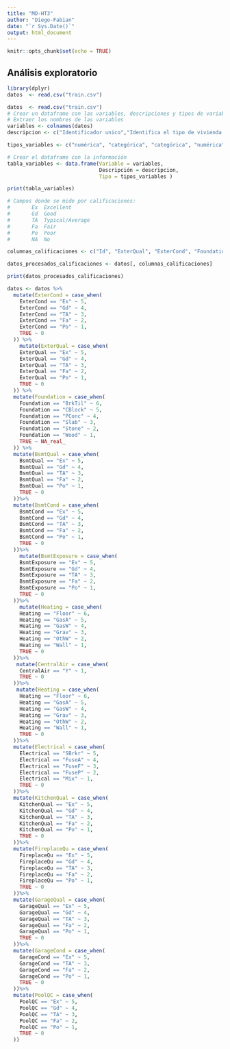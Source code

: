 ```yaml
---
title: "MD-HT3"
author: "Diego-Fabian"
date: "`r Sys.Date()`"
output: html_document
---
```


```r
knitr::opts_chunk$set(echo = TRUE)
```

## Análisis exploratorio 

```r
library(dplyr)
datos  <- read.csv("train.csv")
```


```r
datos  <- read.csv("train.csv")
# Crear un dataframe con las variables, descripciones y tipos de variable
# Extraer los nombres de las variables
variables <- colnames(datos)
descripcion <- c("Identificador unico","Identifica el tipo de vivienda implicada en la venta.", "Identifica la clasificación general de zonificación de la venta.", "Pies lineales de la calle conectada a la propiedad.", "Tamaño del lote en pies cuadrados", "Tipo de calle de acceso a la propiedad", "Tipo de callejón de acceso a la propiedad", "Forma general de la propiedad", "Planitud de la propiedad", "Tipo de servicios disponibles", "Configuración de la parcela", "Pendiente de la propiedad", "Ubicaciones físicas dentro de los límites de la ciudad de Ames", "Proximidad a varias condiciones", "Proximidad a varias condiciones (si hay más de una)", "Tipo de vivienda", "Estilo de la vivienda", "Califica el material y el acabado general de la vivienda", "Valora el estado general de la vivienda", "Fecha de construcción original", "Fecha de remodelación (la misma que la fecha de construcción si no hay remodelaciones ni ampliaciones)", "Tipo de tejado", "Material del tejado", "Revestimiento exterior de la casa", "Revestimiento exterior de la casa (si hay más de un material)", "Tipo de revestimiento de mampostería", "Área de revestimiento de mampostería en pies cuadrados", "Evalúa la calidad del material en el exterior", "Evalúa el estado actual del material en el exterior", "Tipo de cimentación", "Evalúa la altura del sótano", "Evalúa el estado general del sótano", "Se refiere a las paredes de la planta baja o del jardín", "Calificación de la superficie acabada del sótano", "Pies cuadrados acabados tipo 1", "Calificación de la superficie acabada del sótano (si hay varios tipos)", "Pies cuadrados acabados de tipo 2", "Pies cuadrados sin terminar de la superficie del sótano", "Total de pies cuadrados de superficie del sótano", "Tipo de calefacción", "Calidad y estado de la calefacción", "Aire acondicionado central", "Sistema eléctrico", "Pies cuadrados del primer piso", "Pies cuadrados del segundo piso", "Pies cuadrados acabados de baja calidad (todas las plantas)", "Superficie habitable por encima del nivel del suelo en pies cuadrados", "Baños completos del sótano", "Sótano medio baño", "Baños completos sobre rasante", "Medios baños por encima del grado", "Dormitorios sobre rasante (NO incluye dormitorios en sótano)", "Cocinas sobre rasante", "Calidad de la cocina", "Total de habitaciones sobre rasante (no incluye baños)", "Funcionalidad de la vivienda (se asume como típica a menos que se justifiquen deducciones)", "Número de chimeneas", "Calidad de la chimenea", "Ubicación del garaje", "Año de construcción del garaje", "Acabado interior del garaje", "Tamaño del garaje en capacidad de coches", "Tamaño del garaje en metros cuadrados", "Calidad del garaje", "Estado del garaje", "Calzada pavimentada", "Superficie de cubierta de madera en pies cuadrados", "Superficie de porche abierto en pies cuadrados", "Superficie del porche cerrado en metros cuadrados", "Superficie del porche para tres estaciones en metros cuadrados", "Screen porch área en pies cuadrados", "Superficie de la piscina en metros cuadrados", "Calidad de la piscina", "Calidad de la valla", "Característica miscelánea no incluida en otras categorías", "Valor de la característica miscelánea", "Mes vendido (MM)", "Año de venta (AAAA)", "Tipo de venta", "Condición de venta", "Precio venta")

tipos_variables <- c("numérica", "categórica", "categórica", "numérica", "numérica", "categórica", "categórica", "categórica", "categórica", "categórica", "categórica", "categórica", "categórica", "categórica", "categórica", "categórica", "categórica", "numérica", "numérica", "numérica", "numérica", "categórica", "categórica", "categórica", "categórica", "categórica", "numérica", "categórica", "categórica", "categórica", "categórica", "categórica", "categórica", "categórica", "numérica", "categórica", "numérica", "numérica", "numérica", "categórica", "categórica", "categórica", "categórica", "numérica", "numérica", "numérica", "numérica", "numérica", "numérica", "numérica", "numérica", "numérica", "numérica", "categórica", "numérica", "categórica", "numérica", "categórica", "categórica", "numérica", "categórica", "numérica", "numérica", "categórica", "categórica", "categórica", "numérica", "numérica", "numérica", "numérica", "numérica", "numérica", "categórica", "categórica", "categórica", "numérica", "numérica", "numérica", "categórica", "categórica", "numérica")

# Crear el dataframe con la información
tabla_variables <- data.frame(Variable = variables,
                              Descripción = descripcion,
                              Tipo = tipos_variables )

print(tabla_variables)
```



```r

# Campos donde se mide por calificaciones:
#       Ex	Excellent
#       Gd	Good
#       TA	Typical/Average
#       Fa	Fair
#       Po	Poor
#       NA	No

columnas_calificaciones <- c("Id", "ExterQual", "ExterCond", "Foundation", "BsmtQual", "BsmtCond", "HeatingQC", "KitchenQual", "FireplaceQu", "GarageQual", "GarageCond", "PoolQC")

datos_procesados_calificaciones <- datos[, columnas_calificaciones]

print(datos_procesados_calificaciones)


```

``` r
datos <- datos %>%
  mutate(ExterCond = case_when(
    ExterCond == "Ex" ~ 5,
    ExterCond == "Gd" ~ 4,
    ExterCond == "TA" ~ 3,
    ExterCond == "Fa" ~ 2,
    ExterCond == "Po" ~ 1,
    TRUE ~ 0
  )) %>%
    mutate(ExterQual = case_when(
    ExterQual == "Ex" ~ 5,
    ExterQual == "Gd" ~ 4,
    ExterQual == "TA" ~ 3,
    ExterQual == "Fa" ~ 2,
    ExterQual == "Po" ~ 1,
    TRUE ~ 0
  )) %>%
  mutate(Foundation = case_when(
    Foundation == "BrkTil" ~ 6,
    Foundation == "CBlock" ~ 5,
    Foundation == "PConc" ~ 4,
    Foundation == "Slab" ~ 3,
    Foundation == "Stone" ~ 2,
    Foundation == "Wood" ~ 1,
    TRUE ~ NA_real_
  )) %>%
  mutate(BsmtQual = case_when(
    BsmtQual == "Ex" ~ 5,
    BsmtQual == "Gd" ~ 4,
    BsmtQual == "TA" ~ 3,
    BsmtQual == "Fa" ~ 2,
    BsmtQual == "Po" ~ 1,
    TRUE ~ 0
  ))%>%
  mutate(BsmtCond = case_when(
    BsmtCond == "Ex" ~ 5,
    BsmtCond == "Gd" ~ 4,
    BsmtCond == "TA" ~ 3,
    BsmtCond == "Fa" ~ 2,
    BsmtCond == "Po" ~ 1,
    TRUE ~ 0
  ))%>%
    mutate(BsmtExposure = case_when(
    BsmtExposure == "Ex" ~ 5,
    BsmtExposure == "Gd" ~ 4,
    BsmtExposure == "TA" ~ 3,
    BsmtExposure == "Fa" ~ 2,
    BsmtExposure == "Po" ~ 1,
    TRUE ~ 0
  ))%>%
    mutate(Heating = case_when(
    Heating == "Floor" ~ 6,
    Heating == "GasA" ~ 5,
    Heating == "GasW" ~ 4,
    Heating == "Grav" ~ 3,
    Heating == "OthW" ~ 2,
    Heating == "Wall" ~ 1,
    TRUE ~ 0
  ))%>%
   mutate(CentralAir = case_when(
    CentralAir == "Y" ~ 1,
    TRUE ~ 0
  ))%>%
   mutate(Heating = case_when(
    Heating == "Floor" ~ 6,
    Heating == "GasA" ~ 5,
    Heating == "GasW" ~ 4,
    Heating == "Grav" ~ 3,
    Heating == "OthW" ~ 2,
    Heating == "Wall" ~ 1,
    TRUE ~ 0
  ))%>%
  mutate(Electrical = case_when(
    Electrical == "SBrkr" ~ 5,
    Electrical == "FuseA" ~ 4,
    Electrical == "FuseF" ~ 3,
    Electrical == "FuseP" ~ 2,
    Electrical == "Mix" ~ 1,
    TRUE ~ 0
  ))%>%
  mutate(KitchenQual = case_when(
    KitchenQual == "Ex" ~ 5,
    KitchenQual == "Gd" ~ 4,
    KitchenQual == "TA" ~ 3,
    KitchenQual == "Fa" ~ 2,
    KitchenQual == "Po" ~ 1,
    TRUE ~ 0
  ))%>%
  mutate(FireplaceQu = case_when(
    FireplaceQu == "Ex" ~ 5,
    FireplaceQu == "Gd" ~ 4,
    FireplaceQu == "TA" ~ 3,
    FireplaceQu == "Fa" ~ 2,
    FireplaceQu == "Po" ~ 1,
    TRUE ~ 0
  ))%>%
  mutate(GarageQual = case_when(
    GarageQual == "Ex" ~ 5,
    GarageQual == "Gd" ~ 4,
    GarageQual == "TA" ~ 3,
    GarageQual == "Fa" ~ 2,
    GarageQual == "Po" ~ 1,
    TRUE ~ 0
  ))%>%
  mutate(GarageCond = case_when(
    GarageCond == "Ex" ~ 5,
    GarageCond == "TA" ~ 3,
    GarageCond == "Fa" ~ 2,
    GarageCond == "Po" ~ 1,
    TRUE ~ 0
  ))%>%
  mutate(PoolQC = case_when(
    PoolQC == "Ex" ~ 5,
    PoolQC == "Gd" ~ 4,
    PoolQC == "TA" ~ 3,
    PoolQC == "Fa" ~ 2,
    PoolQC == "Po" ~ 1,
    TRUE ~ 0
  ))

```